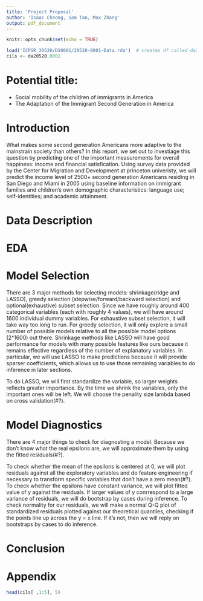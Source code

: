 ```yaml
---
title: 'Project Proposal'
author: 'Isaac Cheong, Sam Tan, Max Zhang'
output: pdf_document
---
```


```r
knitr::opts_chunk$set(echo = TRUE)

load('ICPSR_20520/DS0001/20520-0001-Data.rda')  # creates df called da20520.0001
cils <- da20520.0001
```

# Potential title: 
- Social mobility of the children of immigrants in America
- The Adaptation of the Immigrant Second Generation in America

# Introduction

What makes some second generation Americans more adaptive to the mainstrain society than others? In this report, we set out to investiage this question by predicting one of the important measurements for overall happiness: income and financial satisfication. Using survey data provided by the Center for Migration and Development at princeton univeristy, we will predict the income level of 2500+ second generation Americans residing in San Diego and Miami in 2005 using baseline information on immigrant families and children’s own demographic characteristics: language use; self-identities; and academic attainment. 

# Data Description


# EDA

# Model Selection
There are 3 major methods for selecting models: shrinkage(ridge and LASSO), greedy selection (stepwise/forward/backward selection) and optional(exhaustive) subset selection. Since we have roughly around 400 categorical variables (each with roughly 4 values), we will have around 1600 individual dummy variables. For exhaustive subset selection, it will take way too long to run. For greedy selection, it will only explore a small number of possible models relative to all the possible model options (2^1600) out there. Shrinkage methods like LASSO will have good performance for models with many possible features like ours because it remains effective regardless of the number of explanatory variables. In particular, we will use LASSO to make predictions because it will provide sparser coefficients, which allows us to use those remaining variables to do inference in later sections. 

To do LASSO, we will first standardize the variable, so larger weights reflects greater importance. By the time we shrink the variables, only the important ones will be left. We will choose the penality size lambda based on cross validation(#?). 

# Model Diagnostics
There are 4 major things to check for diagnosting a model. Because we don't know what the real epsilons are, we will approximate them by using the fitted residuals(#?). 

To check whether the mean of the epsilons is centered at 0, we will plot residuals against all the exploratory variables and do feature engineering if necessary to transform specific variables that don't have a zero mean(#?). To check whether the epsilons have constant variance, we will plot fitted value of y against the residuals. If larger values of y conrrespond to a large variance of residuals, we will do bootstrap by cases during inference. To check normality for our residuals, we will make a normal Q-Q plot of standardized residuals plotted against our theoretical quantiles, checking if the points line up across the y = x line. If it's not, then we will reply on bootstraps by cases to do inference. 


# Conclusion

\newpage

# Appendix

```r
head(cils[ ,1:5], 5)
```




